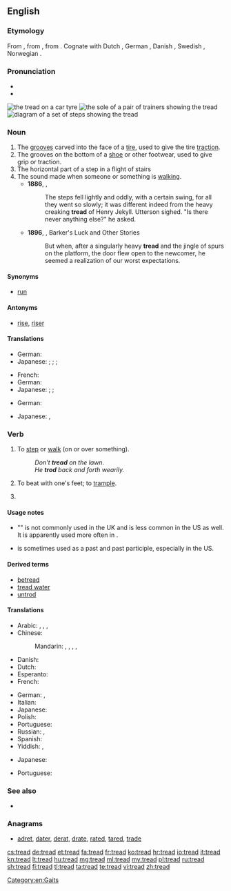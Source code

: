 ==English==

===Etymology===
From {{etyl|enm}} {{term|treden|lang=enm}}, from {{etyl|ang|en}} {{term|tredan||to tread, step on, trample, traverse, pass over, enter upon, roam through
|lang=ang}}, from {{proto|Germanic|tredanan||trudanan|lang=en}}.  Cognate with Dutch {{term|treden}}, German {{term|treten}}, Danish {{term|træde}}, Swedish {{term|träda}}, Norwegian {{term|treda}}.

===Pronunciation===
* {{IPA|/trɛd/}}
* {{rhymes|ɛd}}

[[File:Tire tread.jpg|thumb|the '''tread''' on a car tyre]]
[[File:Known shoes soles.jpg|thumb|the [[sole]] of a pair of trainers showing the '''tread''']]
[[File:Stairway Measurements.svg|thumb|right|diagram of a set of steps showing the '''tread''']]

===Noun===
{{en-noun}}

# The [[grooves]] carved into the face of a [[tire]], used to give the tire [[traction]].
# The grooves on the bottom of a [[shoe]] or other footwear, used to give grip or traction.
# The horizontal part of a step in a flight of stairs
# The sound made when someone or something is [[walk]]ing.
#* '''1886''', {{w|Robert Louis Stevenson}}, {{w|Strange Case Of Dr Jekyll And Mr Hyde}}
#*: The steps fell lightly and oddly, with a certain swing, for all they went so slowly; it was different indeed from the heavy creaking '''tread''' of Henry Jekyll. Utterson sighed. "Is there never anything else?" he asked.
#* '''1896''', {{w|Bret Harte}}, Barker's Luck and Other Stories
#*: But when, after a singularly heavy '''tread''' and the jingle of spurs on the platform, the door flew open to the newcomer, he seemed a realization of our worst expectations.

====Synonyms====
* {{sense|horizontal part of a step}} [[run]]

====Antonyms====
* {{sense|horizontal part of a step}} [[rise]], [[riser]]

====Translations====
{{trans-top|grooves in tire}}
* German: {{t|de|Profil|n}}
* Japanese: {{qualifier|grooves}} {{t+|ja|溝|tr=[[みぞ]], mizo}}; {{qualifier|a place where a tire and the earth contacts}} {{t|ja|接地面|tr=[[せっちめん]], secchi-men}}; {{qualifier|grooves in tire}} {{t|ja|タイヤ溝|tr=[[たいやみぞ]], taiya-mizo}}; {{qualifier|remaining tread depth}} {{t|ja|残溝}}
{{trans-mid}}
{{trans-bottom}}

{{trans-top|bottom of a sneaker}}
* French: {{t|fr|profil de semelle|m}}
* German: {{t|de|Profil|n}}
* Japanese: {{qualifier|grooves}} {{t+|ja|溝|tr=[[みぞ]], mizo}}; {{qualifier|bottom}} {{t+|ja|底|tr=[[そこ]], soko}}; {{qualifier|shoe bottom}} {{t|ja|靴底|tr=[[くつぞこ]], kutsu-zoko}}
{{trans-mid}}
{{trans-bottom}}

{{trans-top|top of a step}}
* German: {{t|de|Schritt|m}}
{{trans-mid}}
* Japanese: {{t+|ja|段|tr=[[だん]], dan}}, {{t|ja|踏み面|tr=ふみづら, fumizura|sc=Jpan}}
{{trans-bottom}}

===Verb===
{{en-verb|treads|treading|'''[[trod]]''', '''[[tread]]''' or '''[[treaded]]'''|'''[[trodden]]''', '''[[trod]]''', '''[[tread]]''', or '''[[treaded]]'''}}

# {{intransitive}} To [[step]] or [[walk]] (on or over something).
#: ''Don't '''tread''' on the lawn.''
#: ''He '''trod''' back and forth wearily.''
# {{intransitive}} To beat with one's feet; to [[trample]].
# {{past of|tread}}

====Usage notes====
* "{{term|treaded|Treaded}}" is not commonly used in the UK and is less common in the US as well. It is apparently used more often in {{term|tread water}}.
* {{term|tread|Tread}} is sometimes used as a past and past participle, especially in the US.

====Derived terms====
* [[betread]]
* [[tread water]]
* [[untrod]]

====Translations====
{{trans-top|to step on}}
* Arabic: {{t|ar|دعس|tr=dá3asa}},  {{t|ar|داس|tr=daasa}},  {{t|ar|وطئ|tr=wáTi'a}},  {{t|ar|خطا|tr=kháTaa}}
* Chinese:
*: Mandarin: {{t-|cmn|踏|tr=tà|sc=Hani}},  {{t-|cmn|踩|tr=cǎi|sc=Hani}},  {{t|cmn|踏踩|tr=tàcǎi|sc=Hani}},  {{t|cmn|踐踏|sc=Hani}},  {{t|cmn|践踏|tr=jiàntà|sc=Hani}}
* Danish: {{t-|da|træde}}
* Dutch: {{t+|nl|betreden}}
* Esperanto: {{t-|eo|treti|xs=Esperanto}}
* French: {{t+|fr|fouler}}
{{trans-mid}}
* German: {{t+|de|betreten}}, {{t+|de|treten}}
* Italian: {{t+|it|calpestare}}
* Japanese: {{t|ja|踏む|tr=[[ふむ]], fumu}}
* Polish: {{t|pl|deptać}}
* Portuguese: {{t+|pt|pisar}}
* Russian: {{t|ru|наступать|tr=nastupát'}} {{impf}},  {{t+|ru|наступить|tr=nastupít'}} {{pf.}}
* Spanish: {{t-|es|pisar}}
* Yiddish: {{t|yi|טרעטן|tr=tretn|sc=Hebr}}, {{t|yi|באַטרעטן|tr=batretn|sc=Hebr}}
{{trans-bottom}}

{{trans-top|to beat with one's feet; to trample}}
* Japanese: {{t|ja|踏む|tr=[[ふむ]], fumu}}
{{trans-mid}}
* Portuguese: {{t|pt|espezinhar}}
{{trans-bottom}}

===See also===
* {{pedia}}

===Anagrams===
* [[adret#English|adret]], [[dater#English|dater]], [[derat#English|derat]], [[drate#English|drate]], [[rated#English|rated]], [[tared#English|tared]], [[trade#English|trade]]

[[Category:en:Gaits]]

[[cs:tread]]
[[de:tread]]
[[et:tread]]
[[fa:tread]]
[[fr:tread]]
[[ko:tread]]
[[hr:tread]]
[[io:tread]]
[[it:tread]]
[[kn:tread]]
[[lt:tread]]
[[hu:tread]]
[[mg:tread]]
[[ml:tread]]
[[my:tread]]
[[pl:tread]]
[[ru:tread]]
[[sh:tread]]
[[fi:tread]]
[[tl:tread]]
[[ta:tread]]
[[te:tread]]
[[vi:tread]]
[[zh:tread]]